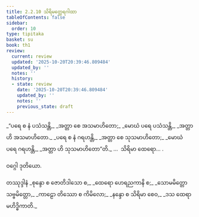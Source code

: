 ```yaml
---
title: 2.2.10 သိရိမတ္ထေရဂါထာ
tableOfContents: false
sidebar:
  order: 10
type: tipitaka
basket: su
book: th1
review:
  current: review
  updated: '2025-10-20T20:39:46.809484'
  updated_by: ''
  notes: ''
  history:
  - state: review
    date: '2025-10-20T20:39:46.809484'
    updated_by: ''
    notes: ''
    previous_state: draft
---
```



<DynamicBreadcrumb />


<ReviewStatus review={frontmatter.review} showDetails={true} />

<HypothesisAnnotation frontmatter={frontmatter} />

<Division number="159" book="th1" e="ch" v="19" p="252">

<Paragraph number="333" type="verses" book="th1">
_“ပရေ စ နံ ပသံသန္တိ,_  
_အတ္တာ စေ အသမာဟိတော;_  
_မောဃံ ပရေ ပသံသန္တိ,_  
_အတ္တာ ဟိ အသမာဟိတော._  

</Paragraph>

</Division>
<Division number="160" book="th1" e="ch" v="19" p="252">

<Paragraph number="334" type="verses" book="th1">
_ပရေ စ နံ ဂရဟန္တိ,_  
_အတ္တာ စေ သုသမာဟိတော;_  
_မောဃံ ပရေ ဂရဟန္တိ,_  
_အတ္တာ ဟိ သုသမာဟိတော”တိ._  


</Paragraph>
</Division>

<Paragraph number="335" type="center" book="th1">
…  သိရိမာ ထေရော… .

  
ဝဂ္ဂေါ ဒုတိယော.



</Paragraph>

<Paragraph number="336" type="center" book="th1">
တဿုဒ္ဒါနံ


</Paragraph>

<Paragraph number="337" type="verses" book="th1">
_စုန္ဒော စ ဇောတိဒါသော စ,_  
_ထေရော ဟေရညကာနိ စ;_  
_သောမမိတ္တော သဗ္ဗမိတ္တော,_  
_ကာဠော တိဿော စ ကိမိလော;_  
_နန္ဒော စ သိရိမာ စေဝ,_  
_ဒသ ထေရာ မဟိဒ္ဓိကာတိ._
</Paragraph>
